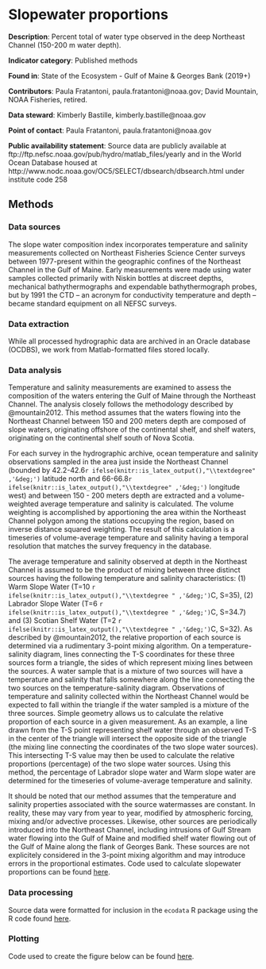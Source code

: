 # Slopewater proportions

**Description**: Percent total of water type observed in the deep Northeast Channel (150-200 m water depth).

**Indicator category**: Published methods

**Found in**: State of the Ecosystem - Gulf of Maine & Georges Bank (2019+)

**Contributors**: Paula Fratantoni, paula.fratantoni@noaa.gov; David Mountain, NOAA Fisheries, retired.

**Data steward**: Kimberly Bastille, kimberly.bastille@noaa.gov

**Point of contact**: Paula Fratantoni, paula.fratantoni@noaa.gov

**Public availability statement**: Source data are publicly available at ftp://ftp.nefsc.noaa.gov/pub/hydro/matlab_files/yearly and in the World Ocean Database housed at  http://www.nodc.noaa.gov/OC5/SELECT/dbsearch/dbsearch.html under institute code 258

## Methods

### Data sources

The slope water composition index incorporates temperature and salinity measurements collected on Northeast Fisheries Science Center surveys between 1977-present within the geographic confines of the Northeast Channel in the Gulf of Maine.  Early measurements were made using water samples collected primarily with Niskin bottles at discreet depths, mechanical bathythermographs and expendable bathythermograph probes, but by 1991 the CTD – an acronym for conductivity temperature and depth – became standard equipment on all NEFSC surveys.  

### Data extraction

While all processed hydrographic data are archived in an Oracle database (OCDBS), we work from Matlab-formatted files stored locally. 

### Data analysis

Temperature and salinity measurements are examined to assess the composition of the waters entering the Gulf of Maine through the Northeast Channel.  The analysis closely follows the methodology described by @mountain2012.   This method assumes that the waters flowing into the Northeast Channel between 150 and 200 meters depth are composed of slope waters, originating offshore of the continental shelf, and shelf waters, originating on the continental shelf south of Nova Scotia. 

For each survey in the hydrographic archive, ocean temperature and salinity observations sampled in the area just inside the Northeast Channel (bounded by 42.2-42.6`r ifelse(knitr::is_latex_output(),"\\textdegree" ,'&deg;')` latitude north and 66-66.8`r ifelse(knitr::is_latex_output(),"\\textdegree" ,'&deg;')` longitude west) and between 150 - 200 meters depth are extracted and a volume-weighted average temperature and salinity is calculated.    The volume weighting is accomplished by apportioning the area within the Northeast Channel polygon among the stations occupying the region, based on inverse distance squared weighting.  The result of this calculation is a timeseries of volume-average temperature and salinity having a temporal resolution that matches the survey frequency in the database.  

The average temperature and salinity observed at depth in the Northeast Channel is assumed to be the product of mixing between three distinct sources having the following temperature and salinity characteristics: (1) Warm Slope Water (T=10 `r ifelse(knitr::is_latex_output(),"\\textdegree " ,'&deg;')`C, S=35), (2) Labrador Slope Water (T=6 `r ifelse(knitr::is_latex_output(),"\\textdegree " ,'&deg;')`C, S=34.7) and (3) Scotian Shelf Water (T=2 `r ifelse(knitr::is_latex_output(),"\\textdegree " ,'&deg;')`C, S=32).  As described by @mountain2012, the relative proportion of each source is determined via a rudimentary 3-point mixing algorithm.  On a temperature-salinity diagram, lines connecting the T-S coordinates for these three sources form a triangle, the sides of which represent mixing lines between the sources. A water sample that is a mixture of two sources will have a temperature and salinity that falls somewhere along the line connecting the two sources on the temperature-salinity diagram.  Observations of temperature and salinity collected within the Northeast Channel would be expected to fall within the triangle if the water sampled is a mixture of the three sources. Simple geometry allows us to calculate the relative proportion of each source in a given measurement.  As an example, a line drawn from the T-S point representing shelf water through an observed T-S in the center of the triangle will intersect the opposite side of the triangle (the mixing line connecting the coordinates of the two slope water sources).  This intersecting T-S value may then be used to calculate the relative proportions (percentage) of the two slope water sources.  Using this method, the percentage of Labrador slope water and Warm slope water are determined for the timeseries of volume-average temperature and salinity.

It should be noted that our method assumes that the temperature and salinity properties associated with the source watermasses are constant.  In reality, these may vary from year to year, modified by atmospheric forcing, mixing and/or advective processes.  Likewise, other sources are periodically introduced into the Northeast Channel, including intrusions of Gulf Stream water flowing into the Gulf of Maine and modified shelf water flowing out of the Gulf of Maine along the flank of Georges Bank.  These sources are not explicitely considered in the 3-point mixing algorithm and may introduce errors in the proportional estimates.  Code used to calculate slopewater proportions can be found [here](https://github.com/NOAA-EDAB/tech-doc/blob/master/R/stored_scripts/slopewater_analysis.R).



### Data processing

Source data were formatted for inclusion in the `ecodata` R package using the R code found [here](https://github.com/NOAA-EDAB/ecodata/blob/master/data-raw/get_slopewater.R).


### Plotting

Code used to create the figure below can be found [here](https://github.com/NOAA-EDAB/ecodata/blob/master/chunk-scripts/LTL.Rmd-wsw-prop.R).
```r

```
